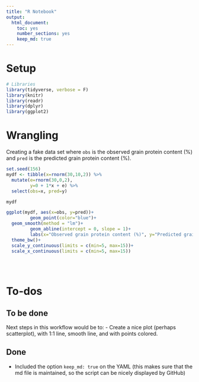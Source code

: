 ```yaml
---
title: "R Notebook"
output: 
  html_document: 
    toc: yes
    number_sections: yes
    keep_md: true
---
```


# Setup
```r
# Libraries
library(tidyverse, verbose = F)
library(knitr)
library(readr)
library(dplyr)
library(ggplot2)

```

# Wrangling
Creating a fake data set where `obs` is the observed grain protein content (%) and `pred` is the predicted grain protein content (%).  

```r
set.seed(156)
mydf <- tibble(x=rnorm(30,10,2)) %>%
  mutate(e=rnorm(30,0,2),
         y=0 + 1*x + e) %>%
  select(obs=x, pred=y)

mydf
```

```r
ggplot(mydf, aes(x=obs, y=pred))+
         geom_point(color="blue")+
  geom_smooth(method = "lm")+
         geom_abline(intercept = 0, slope = 1)+
         labs(x="Observed grain protein content (%)", y="Predicted grain protein content (%)")+
  theme_bw()+
  scale_y_continuous(limits = c(min=5, max=15))+
  scale_x_continuous(limits = c(min=5, max=15))
  
  
  
```


# To-dos  
## To be done  
Next steps in this workflow would be to:
- Create a nice plot (perhaps scatterplot), with 1:1 line, smooth line, and with points colored.

## Done  
- Included the option `keep_md: true` on the 
YAML (this makes sure that the md file is maintained, so the script can be nicely displayed by GitHub)







